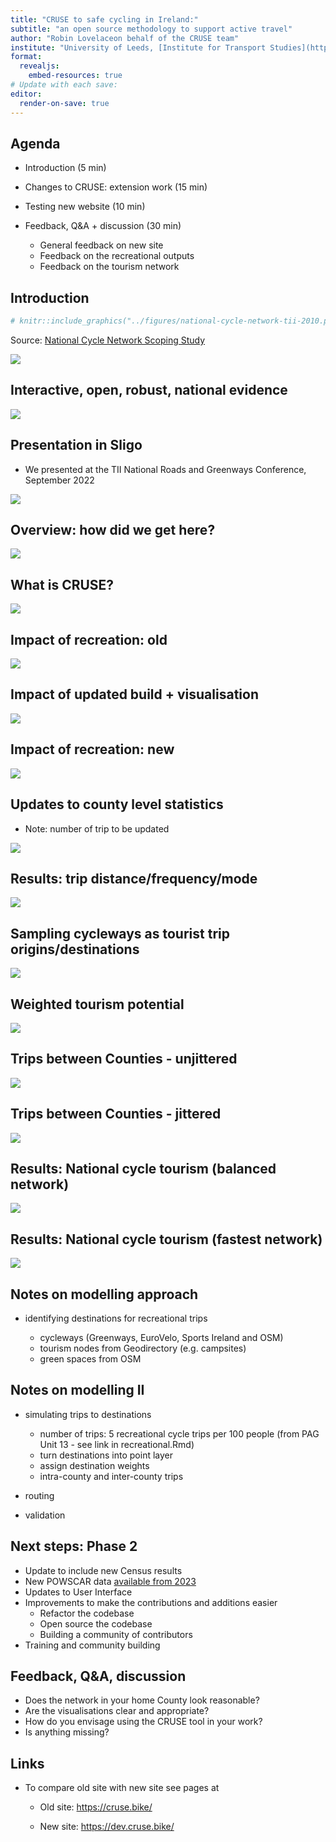 ```yaml
---
title: "CRUSE to safe cycling in Ireland:"
subtitle: "an open source methodology to support active travel"
author: "Robin Lovelaceon behalf of the CRUSE team"
institute: "University of Leeds, [Institute for Transport Studies](https://environment.leeds.ac.uk/transport)"
format:
  revealjs:
    embed-resources: true
# Update with each save:
editor:
  render-on-save: true
---
```


## Agenda

-   Introduction (5 min)

-   Changes to CRUSE: extension work (15 min)

-   Testing new website (10 min)

-   Feedback, Q&A + discussion (30 min)

    -   General feedback on new site
    -   Feedback on the recreational outputs
    -   Feedback on the tourism network

## Introduction

```r
# knitr::include_graphics("../figures/national-cycle-network-tii-2010.png")
```

<!-- ![](../figures/national-cycle-network-tii-2010.png) -->

Source: [National Cycle Network Scoping Study](https://www.eltis.org/sites/default/files/case-studies/documents/2012_12_27_final_ncnscopingstudyaugust201011.pdf)

![](images/paste-4.png)

## Interactive, open, robust, national evidence

<!-- Source: [demo tourist network](https://rpubs.com/RobinLovelace/1115449) -->

<!-- ![](images/paste-8.png) -->

![](images/cruse-website.png)

## Presentation in Sligo

-   We presented at the TII National Roads and Greenways Conference, September 2022

![](images/paste-17.png)

## Overview: how did we get here?

![](images/paste-2.png)

## What is CRUSE?

![](images/paste-3.png)

## Impact of recreation: old

![](images/paste-7.png)

## Impact of updated build + visualisation

![](images/paste-5.png)

## Impact of recreation: new

![](images/paste-6.png)

## Updates to county level statistics

-   Note: number of trip to be updated

![](images/paste-9.png)

## Results: trip distance/frequency/mode

![](images/paste-10.png)

## Sampling cycleways as tourist trip origins/destinations

![](images/paste-14.png)

## Weighted tourism potential

![](images/paste-16.png)

## Trips between Counties - unjittered

![](images/paste-15.png)

## Trips between Counties - jittered

![](images/paste-13.png)

## Results: National cycle tourism (balanced network)

![](images/paste-11-resized.png)

## Results: National cycle tourism (fastest network)

![](images/paste-12.png)

## Notes on modelling approach

-   identifying destinations for recreational trips

    -   cycleways (Greenways, EuroVelo, Sports Ireland and OSM)
    -   tourism nodes from Geodirectory (e.g. campsites)
    -   green spaces from OSM

## Notes on modelling II

-   simulating trips to destinations

    -   number of trips: 5 recreational cycle trips per 100 people (from PAG Unit 13 - see link in recreational.Rmd)
    -   turn destinations into point layer
    -   assign destination weights
    -   intra-county and inter-county trips

-   routing

-   validation <!-- -   strava -->

## Next steps: Phase 2

-   Update to include new Census results
-   New POWSCAR data [available from 2023](https://www.cso.ie/en/census/census2022/powscar/)
-   Updates to User Interface
-   Improvements to make the contributions and additions easier
    -   Refactor the codebase
    -   Open source the codebase
    -   Building a community of contributors
-   Training and community building

## Feedback, Q&A, discussion

-   Does the network in your home County look reasonable?
-   Are the visualisations clear and appropriate?
-   How do you envisage using the CRUSE tool in your work?
-   Is anything missing?

## Links

-   To compare old site with new site see pages at

    -   Old site: <https://cruse.bike/>

    -   New site: [https://dev.cruse.bike/](https://cruse.bike/){.uri}